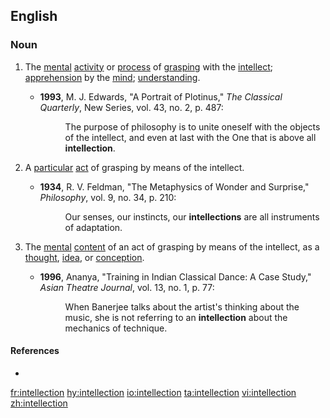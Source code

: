 ==English==

===Noun===
{{en-noun}}

# {{context|uncountable|lang=en}} The [[mental]] [[activity]] or [[process]] of [[grasp]]ing with the [[intellect]]; [[apprehension]] by the [[mind]]; [[understanding]].
#*'''1993''', M. J. Edwards, "A Portrait of Plotinus," ''The Classical Quarterly'', New Series, vol. 43, no. 2, p. 487:
#*:The purpose of philosophy is to unite oneself with the objects of the intellect, and even at last with the One that is above all '''intellection'''.
# {{context|countable|lang=en}} A [[particular]] [[act]] of grasping by means of the intellect.
#*'''1934''', R. V. Feldman, "The Metaphysics of Wonder and Surprise," ''Philosophy'', vol. 9, no. 34, p. 210:
#*:Our senses, our instincts, our '''intellections''' are all instruments of adaptation.
# {{context|countable|lang=en}} The [[mental]] [[content]] of an act of grasping by means of the intellect, as a [[thought]], [[idea]], or [[conception]].
#*'''1996''', Ananya, "Training in Indian Classical Dance: A Case Study," ''Asian Theatre Journal'', vol. 13, no. 1, p. 77:
#*:When Banerjee talks about the artist's thinking about the music, she is not referring to an '''intellection''' about the mechanics of technique.

====References====
* {{R:OneLook}}

[[fr:intellection]]
[[hy:intellection]]
[[io:intellection]]
[[ta:intellection]]
[[vi:intellection]]
[[zh:intellection]]